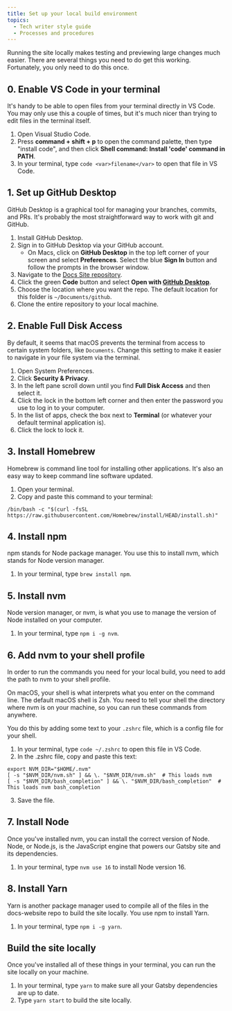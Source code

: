```yaml
---
title: Set up your local build environment
topics:
  - Tech writer style guide
  - Processes and procedures
---
```


Running the site locally makes testing and previewing large changes much easier. There are several things you need to do get this working. Fortunately, you only need to do this once.

## 0. Enable VS Code in your terminal

It's handy to be able to open files from your terminal directly in VS Code. You may only use this a couple of times, but it's much nicer than trying to edit files in the terminal itself.

1. Open Visual Studio Code.
2. Press **command + shift + p** to open the command palette, then type "install code", and then click **Shell command: Install 'code' command in PATH**.
3. In your terminal, type `code <var>filename</var>` to open that file in VS Code.

## 1. Set up GitHub Desktop

GitHub Desktop is a graphical tool for managing your branches, commits, and PRs. It's probably the most straightforward way to work with git and GitHub.

1. Install GitHub Desktop.
2. Sign in to GitHub Desktop via your GitHub account.
    - On Macs, click on **GitHub Desktop** in the top left corner of your screen and select **Preferences**. Select the blue **Sign In** button and follow the prompts in the browser window. 
3. Navigate to the [Docs Site repository](https://github.com/newrelic/docs-website). 
4. Click the green **Code** button and select **Open with [GitHub Desktop](https://desktop.github.com/)**. 
5. Choose the location where you want the repo. The default location for this folder is `~/Documents/github`.
6. Clone the entire repository to your local machine.

## 2. Enable Full Disk Access

By default, it seems that macOS prevents the terminal from access to certain system folders, like `Documents`. Change this setting to make it easier to navigate in your file system via the terminal.

1. Open System Preferences.
2. Click **Security & Privacy**.
3. In the left pane scroll down until you find **Full Disk Access** and then select it.
4. Click the lock in the bottom left corner and then enter the password you use to log in to your computer.
5. In the list of apps, check the box next to **Terminal** (or whatever your default terminal application is).
6. Click the lock to lock it.

## 3. Install Homebrew

Homebrew is command line tool for installing other applications. It's also an easy way to keep command line software updated.

1. Open your terminal.
2. Copy and paste this command to your terminal:

```shell
/bin/bash -c "$(curl -fsSL https://raw.githubusercontent.com/Homebrew/install/HEAD/install.sh)"
```

## 4. Install npm
npm stands for Node package manager. You use this to install nvm, which stands for Node version manager.

1. In your terminal, type `brew install npm`.

## 5. Install nvm

Node version manager, or nvm, is what you use to manage the version of Node installed on your computer.

1. In your terminal, type `npm i -g nvm`.

## 6. Add nvm to your shell profile

In order to run the commands you need for your local build, you need to add the path to nvm to your shell profile. 

On macOS, your shell is what interprets what you enter on the command line. The default macOS shell is Zsh. You need to tell your shell the directory where nvm is on your machine, so you can run these commands from anywhere.

You do this by adding some text to your `.zshrc` file, which is a config file for your shell.

1. In your terminal, type `code ~/.zshrc` to open this file in VS Code.
2. In the .zshrc file, copy and paste this text:
```
export NVM_DIR="$HOME/.nvm"
[ -s "$NVM_DIR/nvm.sh" ] && \. "$NVM_DIR/nvm.sh"  # This loads nvm
[ -s "$NVM_DIR/bash_completion" ] && \. "$NVM_DIR/bash_completion"  # This loads nvm bash_completion
```
3. Save the file.

## 7. Install Node

Once you've installed nvm, you can install the correct version of Node. Node, or Node.js, is the JavaScript engine that powers our Gatsby site and its dependencies.

1. In your terminal, type `nvm use 16` to install Node version 16.

## 8. Install Yarn

Yarn is another package manager used to compile all of the files in the docs-website repo to build the site locally. You use npm to install Yarn.

1. In your terminal, type `npm i -g yarn`.

## Build the site locally

Once you've installed all of these things in your terminal, you can run the site locally on your machine.

1. In your terminal, type `yarn` to make sure all your Gatsby dependencies are up to date.
2. Type `yarn start` to build the site locally.